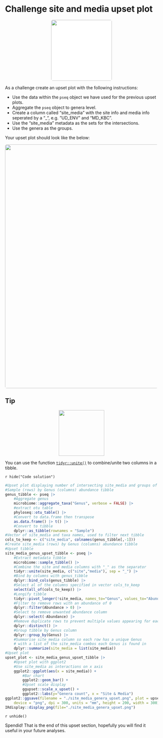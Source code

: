 # Challenge site and media upset plot
<center>
![](images/challenge_2.png){style="width:200px; border-radius:5px; background: white"}
</center>

As a challenge create an upset plot with the following instructions:

- Use the data within the `pseq` object we have used for the previous upset plots.
- Aggregate the `pseq` object to genera level.
- Create a column called "site_media" with the site info and media info seperated by a "_", e.g. "UD_ENV" and "MD_KBC".
- Use the "site_media" metadata as the sets for the intersections.
- Use the genera as the groups.

Your upset plot should look like the below:

<center>
![](images/site_media_genera_upset.png){style="width:800px; border-radius:5px"}
</center>

## Tip
<center>
<p><a href="https://neof-workshops.github.io/Tidyverse/tidyr/unite.html">
 <img src="/images/tidyr_unite.png" width="150px">
 </a></p>
</center>

You can use the function [`tidyr::unite()`](https://neof-workshops.github.io/Tidyverse/tidyr/unite.html) to combine/unite two columns in a tibble.

`r hide("Code solution")`
```r
#Upset plot displaying number of intersecting site_media and groups of genera, based on presence
#Sample (rows) by Genus (columns) abundance tibble
genus_tibble <- pseq |>
	#Aggregate genus
	microbiome::aggregate_taxa("Genus", verbose = FALSE) |>
	#extract otu table
	phyloseq::otu_table() |>
	#Convert to data.frame then transpose
	as.data.frame() |> t() |>
	#Convert to tibble
	dplyr::as_tibble(rownames = "Sample")
#Vector of site_media and taxa names, used to filter next tibble
cols_to_keep <- c("site_media", colnames(genus_tibble[,-1]))
#Create site_media (rows) by Genus (columns) abundance tibble
#Upset tibble
site_media_genus_upset_tibble <- pseq |>
	#Extract metadata tibble
	microbiome::sample_tibble() |>
	#Combine the site and media columns with "_" as the separator
	tidyr::unite(site_media, c("site","media"), sep = "_") |>
	#Bind by columns with genus_tibble
	dplyr::bind_cols(genus_tibble) |>
	#Select al of the columns specified in vector cols_to_keep
	select(all_of(cols_to_keep)) |>
	#Longify tibble
	tidyr::pivot_longer(!site_media, names_to="Genus", values_to="Abundance") |>
	#Filter to remove rows with an abundance of 0
	dplyr::filter(Abundance > 0) |>
	#Select to remove unwanted abundance column
	dplyr::select(-Abundance) |>
	#Remove duplicate rows to prevent multiple values appearing for each media
	dplyr::distinct() |>
	#Group tibble by Genus column
	dplyr::group_by(Genus) |>
	#Summarise site_media column so each row has a unique Genus
	# with a list of the site_media combos each Genus is found in
	dplyr::summarize(site_media = list(site_media))
#Upset plot
upset_plot <- site_media_genus_upset_tibble |>
	#Upset plot with ggplot2
	#Use site_media as interactions on x axis
	ggplot2::ggplot(aes(x = site_media)) +
    	#Bar chart
    	ggplot2::geom_bar() +
    	#Upset scale display
    	ggupset::scale_x_upset() +
    	ggplot2::labs(y="Genera count", x = "Site & Media")
ggplot2::ggsave(filename = "./site_media_genera_upset.png", plot = upset_plot,
   	device = "png", dpi = 300, units = "mm", height = 200, width = 300)
IRdisplay::display_png(file="./site_media_genera_upset.png")
```
`r unhide()`

Spendid! That is the end of this upset section, hopefully you will find it useful in your future analyses.